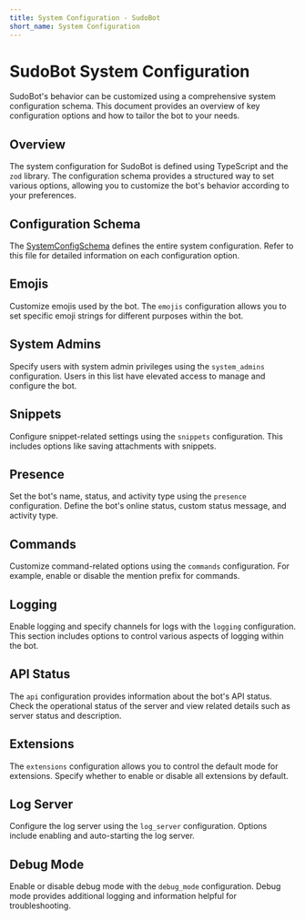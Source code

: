 ```yaml
---
title: System Configuration - SudoBot
short_name: System Configuration
---
```


# SudoBot System Configuration

SudoBot's behavior can be customized using a comprehensive system configuration schema. This document provides an overview of key configuration options and how to tailor the bot to your needs.

## Overview

The system configuration for SudoBot is defined using TypeScript and the `zod` library. The configuration schema provides a structured way to set various options, allowing you to customize the bot's behavior according to your preferences.

## Configuration Schema

The [SystemConfigSchema](https://github.com/onesoft-sudo/sudobot/blob/main/src/types/SystemConfigSchema.ts) defines the entire system configuration. Refer to this file for detailed information on each configuration option.

## Emojis

Customize emojis used by the bot. The `emojis` configuration allows you to set specific emoji strings for different purposes within the bot.

## System Admins

Specify users with system admin privileges using the `system_admins` configuration. Users in this list have elevated access to manage and configure the bot.

## Snippets

Configure snippet-related settings using the `snippets` configuration. This includes options like saving attachments with snippets.

## Presence

Set the bot's name, status, and activity type using the `presence` configuration. Define the bot's online status, custom status message, and activity type.

## Commands

Customize command-related options using the `commands` configuration. For example, enable or disable the mention prefix for commands.

## Logging

Enable logging and specify channels for logs with the `logging` configuration. This section includes options to control various aspects of logging within the bot.

## API Status

The `api` configuration provides information about the bot's API status. Check the operational status of the server and view related details such as server status and description.

## Extensions

The `extensions` configuration allows you to control the default mode for extensions. Specify whether to enable or disable all extensions by default.

## Log Server

Configure the log server using the `log_server` configuration. Options include enabling and auto-starting the log server.

## Debug Mode

Enable or disable debug mode with the `debug_mode` configuration. Debug mode provides additional logging and information helpful for troubleshooting.
